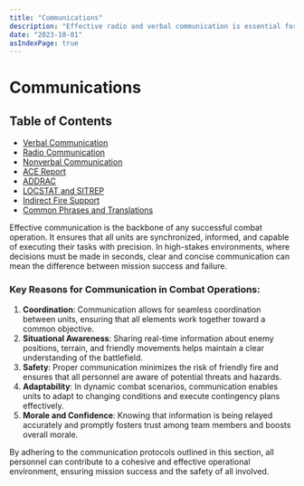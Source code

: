 ```yaml
---
title: "Communications"
description: "Effective radio and verbal communication is essential for coordination, situational awareness, and mission success in tactical operations."
date: "2023-10-01"
asIndexPage: true 
---
```


# Communications

## Table of Contents
- [Verbal Communication](/sop/communications/verbal-communication)
- [Radio Communication](/sop/communications/radio-communications)
- [Nonverbal Communication](/sop/communications/nonverbal-communications)
- [ACE Report](/sop/communications/ace-report)
- [ADDRAC](/sop/communications/ddd)
- [LOCSTAT and SITREP](/sop/communications/locstat-sitrep)
- [Indirect Fire Support](/sop/communications/indirect-fire-support.mdx)
- [Common Phrases and Translations](/sop/communications/common-phrases)

Effective communication is the backbone of any successful combat operation. It ensures that all units are synchronized, informed, and capable of executing their tasks with precision. In high-stakes environments, where decisions must be made in seconds, clear and concise communication can mean the difference between mission success and failure.

### Key Reasons for Communication in Combat Operations:
1. **Coordination**: Communication allows for seamless coordination between units, ensuring that all elements work together toward a common objective.
2. **Situational Awareness**: Sharing real-time information about enemy positions, terrain, and friendly movements helps maintain a clear understanding of the battlefield.
3. **Safety**: Proper communication minimizes the risk of friendly fire and ensures that all personnel are aware of potential threats and hazards.
4. **Adaptability**: In dynamic combat scenarios, communication enables units to adapt to changing conditions and execute contingency plans effectively.
5. **Morale and Confidence**: Knowing that information is being relayed accurately and promptly fosters trust among team members and boosts overall morale.

By adhering to the communication protocols outlined in this section, all personnel can contribute to a cohesive and effective operational environment, ensuring mission success and the safety of all involved.
